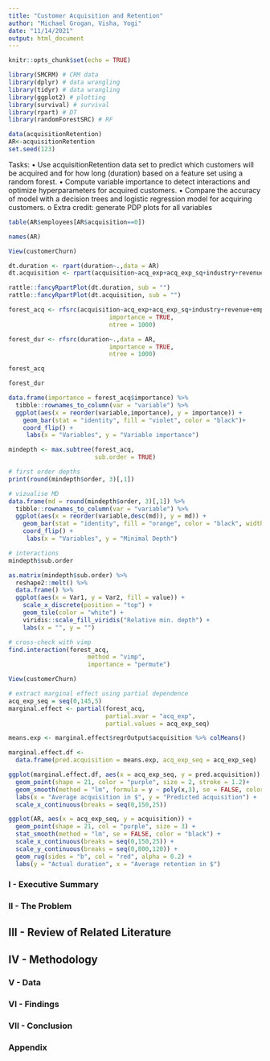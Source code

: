 ```yaml
---
title: "Customer Acquisition and Retention"
author: "Michael Grogan, Visha, Yogi"
date: "11/14/2021"
output: html_document
---
```


```r
knitr::opts_chunk$set(echo = TRUE)

library(SMCRM) # CRM data
library(dplyr) # data wrangling
library(tidyr) # data wrangling
library(ggplot2) # plotting
library(survival) # survival
library(rpart) # DT
library(randomForestSRC) # RF

data(acquisitionRetention)
AR<-acquisitionRetention
set.seed(123)

```


Tasks:
• Use acquisitionRetention data set to predict which customers will be
acquired and for how long (duration) based on a feature set using a random
forest.
• Compute variable importance to detect interactions and optimize hyperparameters
for acquired customers.
• Compare the accuracy of model with a decision trees and logistic regression
model for acquiring customers.
o Extra credit: generate PDP plots for all variables

```r
table(AR$employees[AR$acquisition==0])

names(AR)
```
```r
View(customerChurn)
```



```r
dt.duration <- rpart(duration~.,data = AR)
dt.acquisition <- rpart(acquisition~acq_exp+acq_exp_sq+industry+revenue+employees,data = AR)

rattle::fancyRpartPlot(dt.duration, sub = "")
rattle::fancyRpartPlot(dt.acquisition, sub = "")
```

```r
forest_acq <- rfsrc(acquisition~acq_exp+acq_exp_sq+industry+revenue+employees,data = AR, 
                            importance = TRUE, 
                            ntree = 1000)

forest_dur <- rfsrc(duration~.,data = AR, 
                            importance = TRUE, 
                            ntree = 1000)

forest_acq
```


```r
forest_dur
```

```r
data.frame(importance = forest_acq$importance) %>%
  tibble::rownames_to_column(var = "variable") %>%
  ggplot(aes(x = reorder(variable,importance), y = importance)) +
    geom_bar(stat = "identity", fill = "violet", color = "black")+
    coord_flip() +
     labs(x = "Variables", y = "Variable importance")
```




```r
mindepth <- max.subtree(forest_acq,
                        sub.order = TRUE)

# first order depths
print(round(mindepth$order, 3)[,1])

# vizualise MD
data.frame(md = round(mindepth$order, 3)[,1]) %>%
  tibble::rownames_to_column(var = "variable") %>%
  ggplot(aes(x = reorder(variable,desc(md)), y = md)) +
    geom_bar(stat = "identity", fill = "orange", color = "black", width = 0.2)+
    coord_flip() +
     labs(x = "Variables", y = "Minimal Depth")

# interactions
mindepth$sub.order

as.matrix(mindepth$sub.order) %>%
  reshape2::melt() %>%
  data.frame() %>%
  ggplot(aes(x = Var1, y = Var2, fill = value)) +
    scale_x_discrete(position = "top") +
    geom_tile(color = "white") +
    viridis::scale_fill_viridis("Relative min. depth") +
    labs(x = "", y = "") 

# cross-check with vimp
find.interaction(forest_acq,
                      method = "vimp",
                      importance = "permute")
```


```r
View(customerChurn)
```


```r
# extract marginal effect using partial dependence
acq_exp_seq = seq(0,145,5)
marginal.effect <- partial(forest_acq,
                           partial.xvar = "acq_exp",
                           partial.values = acq_exp_seq)

means.exp <- marginal.effect$regrOutput$acquisition %>% colMeans()

marginal.effect.df <-
  data.frame(pred.acquisition = means.exp, acq_exp_seq = acq_exp_seq)

ggplot(marginal.effect.df, aes(x = acq_exp_seq, y = pred.acquisition)) +
  geom_point(shape = 21, color = "purple", size = 2, stroke = 1.2)+
  geom_smooth(method = "lm", formula = y ~ poly(x,3), se = FALSE, color = "black")+ # try with other values 
  labs(x = "Average acquisition in $", y = "Predicted acquisition") +
  scale_x_continuous(breaks = seq(0,150,25))
```

```r
ggplot(AR, aes(x = acq_exp_seq, y = acquisition)) +
  geom_point(shape = 21, col = "purple", size = 3) +
  stat_smooth(method = "lm", se = FALSE, color = "black") +
  scale_x_continuous(breaks = seq(0,150,25)) +
  scale_y_continuous(breaks = seq(0,800,120)) +
  geom_rug(sides = "b", col = "red", alpha = 0.2) +
  labs(y = "Actual duration", x = "Average retention in $")
```








### I - Executive Summary


### II - The Problem


## III - Review of Related Literature


  
## IV - Methodology



### V - Data



### VI - Findings


### VII - Conclusion


### Appendix




